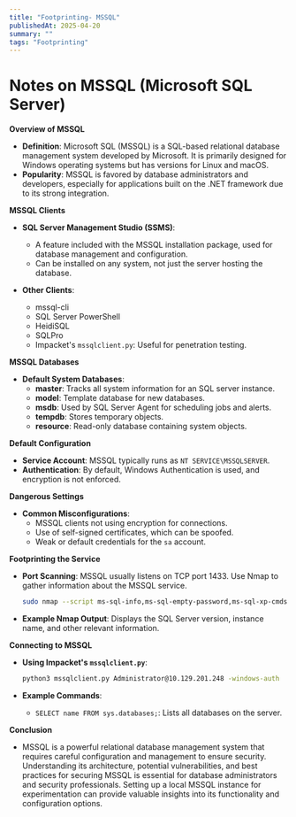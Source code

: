 ```yaml
---
title: "Footprinting- MSSQL"
publishedAt: 2025-04-20
summary: ""
tags: "Footprinting"
---
```


# Notes on MSSQL (Microsoft SQL Server)

**Overview of MSSQL**

- **Definition**: Microsoft SQL (MSSQL) is a SQL-based relational database management system developed by Microsoft. It is primarily designed for Windows operating systems but has versions for Linux and macOS.
- **Popularity**: MSSQL is favored by database administrators and developers, especially for applications built on the .NET framework due to its strong integration.

**MSSQL Clients**

- **SQL Server Management Studio (SSMS)**: 
  - A feature included with the MSSQL installation package, used for database management and configuration.
  - Can be installed on any system, not just the server hosting the database.

- **Other Clients**:
  - mssql-cli
  - SQL Server PowerShell
  - HeidiSQL
  - SQLPro
  - Impacket's `mssqlclient.py`: Useful for penetration testing.

**MSSQL Databases**

- **Default System Databases**:
  - **master**: Tracks all system information for an SQL server instance.
  - **model**: Template database for new databases.
  - **msdb**: Used by SQL Server Agent for scheduling jobs and alerts.
  - **tempdb**: Stores temporary objects.
  - **resource**: Read-only database containing system objects.

**Default Configuration**

- **Service Account**: MSSQL typically runs as `NT SERVICE\MSSQLSERVER`.
- **Authentication**: By default, Windows Authentication is used, and encryption is not enforced.

**Dangerous Settings**

- **Common Misconfigurations**:
  - MSSQL clients not using encryption for connections.
  - Use of self-signed certificates, which can be spoofed.
  - Weak or default credentials for the `sa` account.

**Footprinting the Service**

- **Port Scanning**: MSSQL usually listens on TCP port 1433. Use Nmap to gather information about the MSSQL service.
  ```bash
  sudo nmap --script ms-sql-info,ms-sql-empty-password,ms-sql-xp-cmdshell -p 1433 10.129.201.248
  ```

- **Example Nmap Output**: Displays the SQL Server version, instance name, and other relevant information.

**Connecting to MSSQL**

- **Using Impacket's `mssqlclient.py`**:
  ```bash
  python3 mssqlclient.py Administrator@10.129.201.248 -windows-auth
  ```

- **Example Commands**:
  - `SELECT name FROM sys.databases;`: Lists all databases on the server.

**Conclusion**

- MSSQL is a powerful relational database management system that requires careful configuration and management to ensure security. Understanding its architecture, potential vulnerabilities, and best practices for securing MSSQL is essential for database administrators and security professionals. Setting up a local MSSQL instance for experimentation can provide valuable insights into its functionality and configuration options.